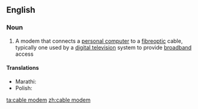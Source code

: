 ==English==

===Noun===
{{wikipedia}}
{{en-noun|head=[[cable]] [[modem]]}}

# {{context|Internet}} A modem that connects a [[personal computer]] to a [[fibreoptic]] cable, typically one used by a [[digital television]] system to provide [[broadband]] access

====Translations====
{{trans-top|A modem that connects a personal computer to a fibreoptic cable}}
* Marathi: {{t-|mr|केबल मोडेम|m|tr=kebala moḍema|sc=Deva}}
* Polish: {{t-|pl|modem kablowy|m}}
{{trans-mid}}
{{trans-bottom}}

[[ta:cable modem]]
[[zh:cable modem]]